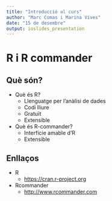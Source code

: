 ```yaml
---
title: "Introducció al curs"
author: "Marc Comas i Marina Vives"
date: "15 de desembre"
output: ioslides_presentation
---
```


# R i R commander

## Què són?

  * Què és R?
    * Llenguatge per l'anàlisi de dades
    * Codi lliure
    * Gratuït
    * Extensible
    
  * Què és R-commander?
    * Interfície amable d'R
    * Extensible
    
## Enllaços

  * R
    * [https://cran.r-project.org](https://cran.r-project.org/)
  * Rcommander
    * [http://www.rcommander.com](http://www.rcommander.com/)
  

